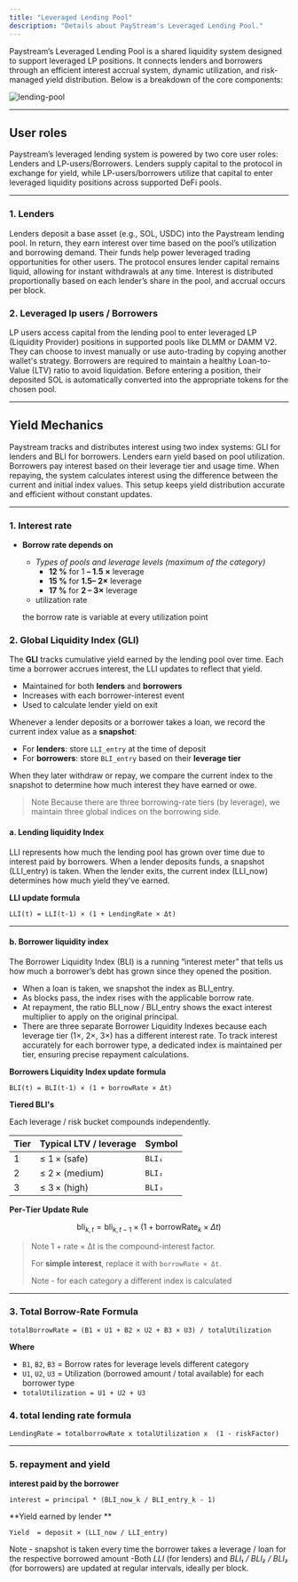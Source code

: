 ```yaml
---
title: "Leveraged Lending Pool"
description: "Details about PayStream's Leveraged Lending Pool."
---
```


Paystream’s Leveraged Lending Pool is a shared liquidity system designed to support leveraged LP positions. It connects lenders and borrowers through an efficient interest accrual system, dynamic utilization, and risk-managed yield distribution. Below is a breakdown of the core components:

![lending-pool](./images/lending-pool.png)

---

## User roles

Paystream’s leveraged lending system is powered by two core user roles: Lenders and LP-users/Borrowers. Lenders supply capital to the protocol in exchange for yield, while LP-users/borrowers utilize that capital to enter leveraged liquidity positions across supported DeFi pools.

---

### 1. Lenders

Lenders deposit a base asset (e.g., SOL, USDC) into the Paystream lending pool. In return, they earn interest over time based on the pool’s utilization and borrowing demand. Their funds help power leveraged trading opportunities for other users. The protocol ensures lender capital remains liquid, allowing for instant withdrawals at any time. Interest is distributed proportionally based on each lender’s share in the pool, and accrual occurs per block.

### 2. Leveraged lp users / Borrowers

LP users access capital from the lending pool to enter leveraged LP (Liquidity Provider) positions in supported pools like DLMM or DAMM V2. They can choose to invest manually or use auto-trading by copying another wallet's strategy. Borrowers are required to maintain a healthy Loan-to-Value (LTV) ratio to avoid liquidation. Before entering a position, their deposited SOL is automatically converted into the appropriate tokens for the chosen pool.

---
## Yield Mechanics

Paystream tracks and distributes interest using two index systems: GLI for lenders and BLI for borrowers. Lenders earn yield based on pool utilization. Borrowers pay interest based on their leverage tier and usage time. When repaying, the system calculates interest using the difference between the current and initial index values. This setup keeps yield distribution accurate and efficient without constant updates.

---
### 1. Interest rate 

- **Borrow rate depends on**
    - *Types of pools and leverage levels (maximum of the category)*
        - **12 %** for 1 **– 1.5 ×** leverage
        - **15 %** for **1.5– 2×** leverage
        - **17 %** for **2 – 3×** leverage
    - utilization rate
    
    the borrow rate is variable at every utilization point 
    
### 2. Global Liquidity Index (GLI)

The **GLI** tracks cumulative yield earned by the lending pool over time. Each time a borrower accrues interest, the LLI updates to reflect that yield.

- Maintained for both **lenders** and **borrowers**
- Increases with each borrower-interest event
- Used to calculate lender yield on exit


Whenever a lender deposits or a borrower takes a loan, we record the current index value as a **snapshot**:

- For **lenders**: store `LLI_entry` at the time of deposit
- For **borrowers**: store `BLI_entry` based on their **leverage tier**

When they later withdraw or repay, we compare the current index to the snapshot to determine how much interest they have earned or owe.

> Note  Because there are three borrowing-rate tiers (by leverage), we maintain three global indices on the borrowing side.

#### a. Lending liquidity Index 

LLI represents how much the lending pool has grown over time due to interest paid by borrowers.
When a lender deposits funds, a snapshot (LLI_entry) is taken. When the lender exits, the current index (LLI_now) determines how much yield they've earned.

**LLI update formula**

```
LLI(t) = LLI(t-1) × (1 + LendingRate × Δt)
```


---

#### b. Borrower liquidity index 

The Borrower Liquidity Index (BLI) is a running “interest meter” that tells us how much a borrower’s debt has grown since they opened the position.

- When a loan is taken, we snapshot the index as BLI_entry.
- As blocks pass, the index rises with the applicable borrow rate.
- At repayment, the ratio BLI_now / BLI_entry shows the exact interest multiplier to apply on the original principal.
- There are three separate Borrower Liquidity Indexes because each leverage tier (1×, 2×, 3×) has a different interest rate. To track interest accurately for each borrower type, a dedicated index is maintained per tier, ensuring precise repayment calculations.

**Borrowers Liquidity Index update formula**
```
BLI(t) = BLI(t-1) × (1 + borrowRate × Δt)
```

**Tiered BLI's** 

Each leverage / risk bucket compounds independently.

| Tier | Typical LTV / leverage | Symbol |
| --- | --- | --- |
| 1 | ≤ 1 × (safe) | `BLI₁` |
| 2 | ≤ 2 × (medium) | `BLI₂` |
| 3 | ≤ 3 × (high) | `BLI₃` |

**Per‑Tier Update Rule**

$$
\text{bli}_{k,t} = \text{bli}_{k,t-1} \times \left(1 + \text{borrowRate}_k \times \Delta t \right)
$$


> Note  1 + rate × Δt is the compound-interest factor.
> 
> For **simple interest**, replace it with `borrowRate × Δt`.
> 
> Note - for each category a different index is calculated


---

### 3. Total Borrow-Rate Formula

```
totalBorrowRate = (B1 × U1 + B2 × U2 + B3 × U3) / totalUtilization
```

**Where**

- `B1`, `B2`, `B3` = Borrow rates for leverage levels different category
- `U1`, `U2`, `U3` = Utilization (borrowed amount / total available) for each borrower type
- `totalUtilization = U1 + U2 + U3`


### 4. total lending rate formula 

```
LendingRate = totalborrowRate x totalUtilization x  (1 - riskFactor)
```

---

### 5. repayment and yield 

**interest paid by the borrower**

```
interest = principal * (BLI_now_k / BLI_entry_k - 1)
```

**Yield earned by lender **

```
Yield  = deposit × (LLI_now / LLI_entry)
```


Note - snapshot is taken every time the borrower takes a leverage / loan for the respective borrowed amount 
-Both *LLI* (for lenders) and *BLI₁ / BLI₂ / BLI₃* (for borrowers) are updated at regular intervals, ideally per block. 